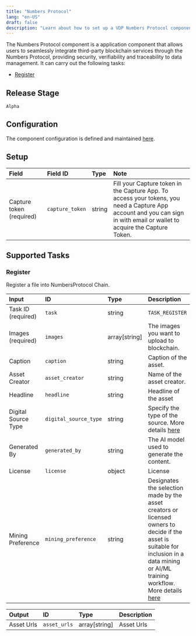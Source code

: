 ```yaml
---
title: "Numbers Protocol"
lang: "en-US"
draft: false
description: "Learn about how to set up a VDP Numbers Protocol component https://github.com/instill-ai/instill-core"
---
```


The Numbers Protocol component is a application component that allows users to seamlessly integrate third-party blockchain services through the Numbers Protocol, providing security, verifiability and traceability to data management.
It can carry out the following tasks:

- [Register](#register)

## Release Stage

`Alpha`

## Configuration

The component configuration is defined and maintained [here](https://github.com/instill-ai/component/blob/main/application/numbers/v0/config/definition.json).

## Setup

| Field | Field ID | Type | Note |
| :--- | :--- | :--- | :--- |
| Capture token (required) | `capture_token` | string | Fill your Capture token in the Capture App. To access your tokens, you need a Capture App account and you can sign in with email or wallet to acquire the Capture Token. |

## Supported Tasks

### Register

Register a file into NumbersProtocol Chain.

| Input | ID | Type | Description |
| :--- | :--- | :--- | :--- |
| Task ID (required) | `task` | string | `TASK_REGISTER` |
| Images (required) | `images` | array[string] | The images you want to upload to blockchain. |
| Caption | `caption` | string | Caption of the asset. |
| Asset Creator | `asset_creator` | string | Name of the asset creator. |
| Headline | `headline` | string | Headline of the asset |
| Digital Source Type | `digital_source_type` | string | Specify the type of the source. More details <a href="https://docs.numbersprotocol.io/introduction/numbers-protocol/defining-web3-assets/assettree/digitalsourcetype">here</a> |
| Generated By | `generated_by` | string | The AI model used to generate the content. |
| License | `license` | object | License |
| Mining Preference | `mining_preference` | string | Designates the selection made by the asset creators or licensed owners to decide if the asset is suitable for inclusion in a data mining or AI/ML training workflow. More details <a href="https://docs.numbersprotocol.io/introduction/numbers-protocol/defining-web3-assets/assettree/miningpreference">here</a> |

| Output | ID | Type | Description |
| :--- | :--- | :--- | :--- |
| Asset Urls | `asset_urls` | array[string] | Asset Urls |
